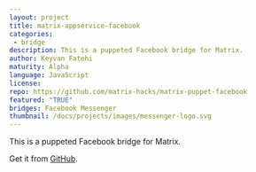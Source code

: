 ```yaml
---
layout: project
title: matrix-appservice-facebook
categories: 
 - bridge
description: This is a puppeted Facebook bridge for Matrix.
author: Keyvan Fatehi
maturity: Alpha
language: JavaScript
license: 
repo: https://github.com/matrix-hacks/matrix-puppet-facebook
featured: "TRUE"
bridges: Facebook Messenger
thumbnail: /docs/projects/images/messenger-logo.svg
---
```


This is a puppeted Facebook bridge for Matrix.

Get it from [GitHub](https://github.com/kfatehi/matrix-appservice-facebook).
